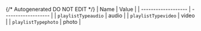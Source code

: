 {/* Autogenerated DO NOT EDIT  */}
| Name                | Value               |
| ------------------- | ------------------- |
| `playlistTypeaudio` | audio               |
| `playlistTypevideo` | video               |
| `playlistTypephoto` | photo               |